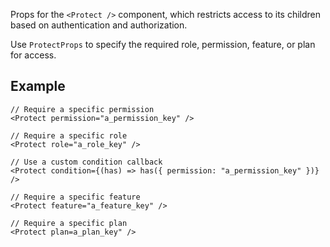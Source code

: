 Props for the `<Protect />` component, which restricts access to its children based on authentication and authorization.

Use `ProtectProps` to specify the required role, permission, feature, or plan for access.

## Example

```tsx
// Require a specific permission
<Protect permission="a_permission_key" />

// Require a specific role
<Protect role="a_role_key" />

// Use a custom condition callback
<Protect condition={(has) => has({ permission: "a_permission_key" })} />

// Require a specific feature
<Protect feature="a_feature_key" />

// Require a specific plan
<Protect plan=a_plan_key" />
```
